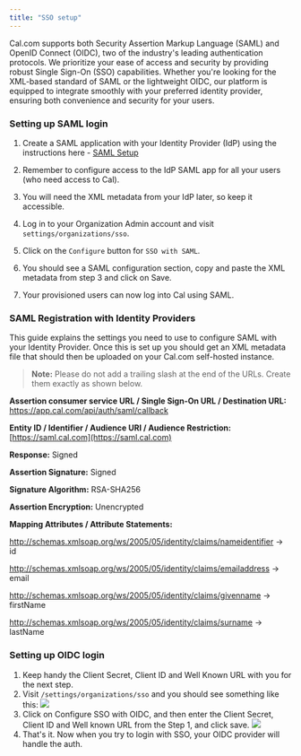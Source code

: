 ```yaml
---
title: "SSO setup"
---
```


Cal.com supports both Security Assertion Markup Language (SAML) and OpenID Connect (OIDC), two of the industry's leading authentication protocols. We prioritize your ease of access and security by providing robust Single Sign-On (SSO) capabilities. Whether you're looking for the XML-based standard of SAML or the lightweight OIDC, our platform is equipped to integrate smoothly with your preferred identity provider, ensuring both convenience and security for your users.

### Setting up SAML login

1. Create a SAML application with your Identity Provider (IdP) using the instructions here - [SAML Setup](/developing/guides/auth-and-provision/sso-setup#saml-registration-with-identity-providers)

2. Remember to configure access to the IdP SAML app for all your users (who need access to Cal).

3. You will need the XML metadata from your IdP later, so keep it accessible.

4. Log in to your Organization Admin account and visit `settings/organizations/sso`.

5. Click on the `Configure` button for `SSO with SAML`.

6. You should see a SAML configuration section, copy and paste the XML metadata from step 3 and click on Save.

7. Your provisioned users can now log into Cal using SAML.

### SAML Registration with Identity Providers

This guide explains the settings you need to use to configure SAML with your Identity Provider. Once this is set up you should get an XML metadata file that should then be uploaded on your Cal.com self-hosted instance.

> **Note:** Please do not add a trailing slash at the end of the URLs. Create them exactly as shown below.

**Assertion consumer service URL / Single Sign-On URL / Destination URL:** https://app.cal.com/api/auth/saml/callback

**Entity ID / Identifier / Audience URI / Audience Restriction:** [https://saml.cal.com](https://saml.cal.com)

**Response:** Signed

**Assertion Signature:** Signed

**Signature Algorithm:** RSA-SHA256

**Assertion Encryption:** Unencrypted

**Mapping Attributes / Attribute Statements:**

http://schemas.xmlsoap.org/ws/2005/05/identity/claims/nameidentifier -> id

http://schemas.xmlsoap.org/ws/2005/05/identity/claims/emailaddress -> email

http://schemas.xmlsoap.org/ws/2005/05/identity/claims/givenname -> firstName

http://schemas.xmlsoap.org/ws/2005/05/identity/claims/surname -> lastName

### Setting up OIDC login

1. Keep handy the Client Secret, Client ID and Well Known URL with you for the next step.
2. Visit `/settings/organizations/sso` and you should see something like this:
    <img src="./images/i1600x900-8ufcUyCOVwV6_hdudno.png" />
3. Click on Configure SSO with OIDC, and then enter the Client Secret, Client ID and Well known URL from the Step 1, and click save.
    <img src="./images/i1600x900-GN1NLgrcf5r4_tmhni3.png" />
4. That's it. Now when you try to login with SSO, your OIDC provider will handle the auth.
